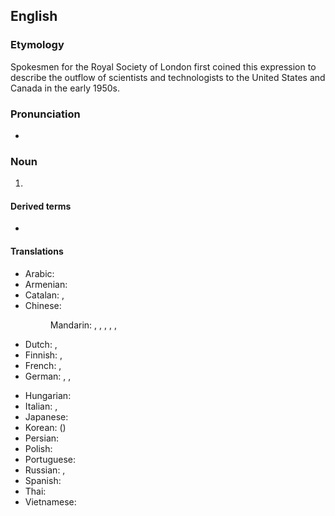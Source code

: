 ==English==

===Etymology===
Spokesmen for the Royal Society of London first coined this expression to describe the outflow of scientists and technologists to the United States and Canada in the early 1950s.

===Pronunciation===
{{wikipedia}}
* {{enPR|brānʹ-drān}}

===Noun===
{{en-noun}}

# {{def|The [[migration]] of [[educated]] or [[talented]] people from less economically [[advanced]] areas to more economically advanced areas, especially to large cities or richer countries.}}
#: {{ant|en|brain gain}}

====Derived terms====
* {{l|en|reverse brain drain}}

====Translations====
{{trans-top|emigration of educated people}}
* Arabic: {{t|ar|هِجْرَة الأَدْمِغَة|f}}
* Armenian: {{t|hy|ուղեղների արտահոսք}}
* Catalan: {{t|ca|fuga de cervells|f}}, {{t|ca|fugida de cervells|f}}
* Chinese:
*: Mandarin: {{t+|cmn|人才外流|tr=réncái wàiliú}}, {{t+|cmn|才外流|tr=cáiwàiliú}}, {{t|cmn|頭腦流出}}, {{t|cmn|头脑流出|tr=tóunǎo liúchū}}, {{t|cmn|精英流逝|tr=jīngyīng liúshì}}, {{t+|cmn|人才流失|tr=réncái liúshī}}
* Dutch: {{t+|nl|braindrain|m}}, {{t|nl|hersenvlucht|m|f}}
* Finnish: {{t+|fi|aivovuoto}}, {{t|fi|aivovienti}}
* French: {{t|fr|fuite des cerveaux|f}}, {{qualifier|Quebec}} {{t|fr|exode des cerveaux|m}}
* German: {{t+|de|Braindrain|m}}, {{t|de|Gehirn-Abfluss|m}}, {{t|de|Talentschwund|m}}
{{trans-mid}}
* Hungarian: {{t|hu|agyelszívás}}
* Italian: {{t|it|fuga dei cervelli|f}}, {{t|it|fuga di cervelli|f}}
* Japanese: {{t|ja|頭脳流出|tr=ずのうりゅうしゅつ, zunō ryūshutsu}}
* Korean: {{t|ko|두뇌유출|tr=dunoe yuchul}} ({{t|ko|頭腦流出}})
* Persian: {{t|fa|فرار مغزها|tr=farâr-e mağz-hâ}}
* Polish: {{t|pl|drenaż mózgów|m}}
* Portuguese: {{t|pt|fuga de cérebros|f}}
* Russian: {{t+|ru|уте́чка мозго́в|f}}, {{t|ru|уте́чка умо́в|f}}
* Spanish: {{t|es|fuga de cerebros|f}}
* Thai: {{t+|th|สมองไหล}}
* Vietnamese: {{t|vi|chảy máu chất xám}}
{{trans-bottom}}

{{catlangname|en|reduplications}}
